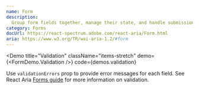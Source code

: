 ```yaml
---
name: Form
description:
  Group form fields together, manage their state, and handle submission.
category: Forms
docUrl: https://react-spectrum.adobe.com/react-aria/Form.html
aria: https://www.w3.org/TR/wai-aria-1.2/#form
---
```


<Demo
  title="Validation"
  className="items-stretch"
  demo={<FormDemo.Validation />}
  code={demos.validation}
>
  Use `validationErrors` prop to provide error messages for each field. See
  React Aria [Forms
  guide](https://react-spectrum.adobe.com/react-aria/forms.html) for more
  information on validation.
</Demo>
